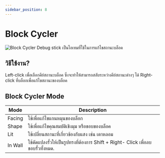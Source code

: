 ```yaml
---
sidebar_position: 8
---
```



# Block Cycler

![Block Cycler](\img\doc\features\block_cycler\BLOCK_CYCLER.png)
Debug stick เป็นไอเทมที่ใช้ในการแก้ไขสถานะบล็อค

## วิธีใช้งาน?

Left-click เพื่อเลือกคีย์สถานะบล็อค ซึ่งจะทำให้สามารถสลับระหว่างคีย์สถานะต่างๆ ได้
Right-click ที่บล็อกเพื่อแก้ไขสถานะของบล็อค

## Block Cycler Mode

| Mode    | Description                                                                       |
| ------- | --------------------------------------------------------------------------------- |
| Facing  | ใช้เพื่อแก้ไขแกนหมุนของบล็อก                                                      |
| Shape   | ใช้เพื่อแก้ไขคุณสมบัติเชิงมุม หรือขอบของบล็อค                                     |
| Lit     | ใช้เปลี่ยนสถานะที่เกี่ยวข้องกับแสง เช่น เตาหลอม                                   |
| In Wall | ใช้ดัดแปลงรั้วให้เป็นรูปทรงที่ต้องการ Shift + Right- Click เพื่อลบขอบรั้วทั้งหมด. |

<History />